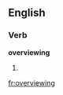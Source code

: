 ==English==

===Verb===
'''overviewing'''

# {{present participle of|[[overview]]}}

[[fr:overviewing]]